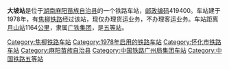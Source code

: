 {{noteTA
|1=zh-cn:始发车次; zh-hk:列車班次;
|2=zh-cn:车次; zh-hk:班次;
}}
{{Infobox China railway station 
|车站名称 = 大坡站
|车站名称拼音 = 
|车站地址 = [[湖南|湖南]][[麻阳苗族自治县|麻阳苗族自治县]]
|归属 = [[广铁集团|广铁集团]]
|车站等级 = [[五等站_(中铁)|五等站]]
|线路 = [[焦柳铁路|焦柳铁路]]
}}
'''大坡站'''是位于[[湖南|湖南]][[麻阳苗族自治县|麻阳苗族自治县]]的一个铁路车站，[[邮政编码|邮政编码]]419400。车站建于1978年，有[[焦柳铁路|焦柳铁路]]经过该站，现仅办理货运业务，不办理客运业务。车站距离[[月山站|月山站]]1164[[公里|公里]]，隶属[[广铁集团|广铁集团]]，是[[五等站_(中铁)|五等站]]。

{{start rail box}}
{{s-inop|[[麻阳站|麻阳站]]}}
{{s-line|[[焦柳铁路|焦柳铁路]]}}
{{s-inop|[[凉亭坳站|凉亭坳站]]}}
{{end box}}
{{焦柳铁路}}
{{铁路车站小作品}}
{{湖南小作品}}

[[Category:焦柳铁路车站|Category:焦柳铁路车站]]
[[Category:1978年启用的铁路车站|Category:1978年启用的铁路车站]]
[[Category:怀化市铁路车站|Category:怀化市铁路车站]]
[[Category:麻阳苗族自治县|Category:麻阳苗族自治县]]
[[Category:中国铁路广州局集团车站|Category:中国铁路广州局集团车站]]
[[Category:中国铁路五等站|Category:中国铁路五等站]]